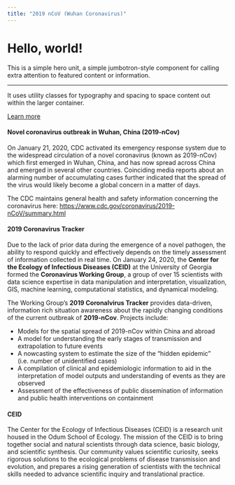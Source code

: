 ```yaml
---
title: "2019 nCoV (Wuhan Coronavirus)"
---
```


<div class="jumbotron">
  <h1 class="display-3">Hello, world!</h1>
  <p class="lead">This is a simple hero unit, a simple jumbotron-style component for calling extra attention to featured content or information.</p>
  <hr class="my-4">
  <p>It uses utility classes for typography and spacing to space content out within the larger container.</p>
  <p class="lead">
    <a class="btn btn-primary btn-lg" href="#" role="button">Learn more</a>
  </p>
</div>

#### Novel coronavirus outbreak in Wuhan, China (2019-nCov)

On January 21, 2020, CDC activated its emergency response system due to the widespread circulation of a novel coronavirus (known as 2019-nCov) which first emerged in Wuhan, China, and has now spread across China and emerged in several other countries. Coinciding media reports about an alarming number of accumulating cases further indicated that the spread of the virus would likely become a global concern in a matter of days. 

The CDC maintains general health and safety information concerning the coronavirus here:   <https://www.cdc.gov/coronavirus/2019-nCoV/summary.html>

#### 2019 Coronavirus Tracker

Due to the lack of prior data during the emergence of a novel pathogen, the ability to respond quickly and effectively depends on the timely assessment of information collected in real time. On January 24, 2020, the **Center for the Ecology of Infectious Diseases (CEID)** at the University of Georgia formed the **Coronavirus Working Group**, a group of over 15 scientists with data science expertise in data manipulation and interpretation, visualization, GIS, machine learning, computational statistics, and dynamical modeling. 

The Working Group's **2019 Coronalvirus Tracker** provides data-driven, information rich situation awareness about the rapidly changing conditions of the current outbreak of **2019-nCov**. Projects include:

* Models for the spatial spread of 2019-nCov within China and abroad
* A model for understanding the early stages of transmission and extrapolation to future events
* A nowcasting system to estimate the size of the "hidden epidemic" (i.e. number of unidentified cases)
* A compilation of clinical and epidemiologic information to aid in the interpretation of model outputs and understanding of events as they are observed
* Assessment of the effectiveness of public dissemination of information and public health interventions on containment
 
#### CEID

The Center for the Ecology of Infectious Diseases (CEID) is a research unit housed in the Odum School of Ecology. The mission of the CEID is to bring together social and natural scientists through data science, basic biology, and scientific synthesis. Our community values scientific curiosity, seeks rigorous solutions to the ecological problems of disease transmission and evolution, and prepares a rising generation of scientists with the technical skills needed to advance scientific inquiry and translational practice.



